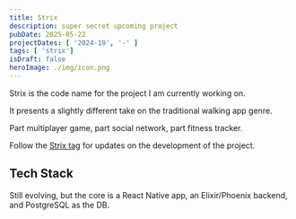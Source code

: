 ```yaml
---
title: Strix
description: super secret upcoming project
pubDate: 2025-05-22
projectDates: [ '2024-10', '-' ]
tags: [ 'strix']
isDraft: false
heroImage: ./img/icon.png
---
```



Strix is the code name for the project I am currently working on.

It presents a slightly different take on the traditional walking app genre. 

Part multiplayer game, part social network, part fitness tracker.

Follow the <a href="/tags/strix">Strix tag</a> for updates on the development of the project.




## Tech Stack


Still evolving, but the core is a React Native app, an Elixir/Phoenix backend, and PostgreSQL as the DB.


